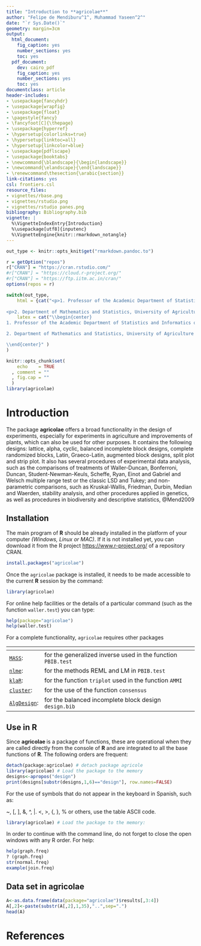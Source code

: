 ```yaml
---
title: "Introduction to **agricolae**"
author: "Felipe de Mendiburu^1^, Muhammad Yaseen^2^"
date: "`r Sys.Date()`"
geometry: margin=3cm
output:
  html_document:
    fig_caption: yes
    number_sections: yes
    toc: yes
  pdf_document:
    dev: cairo_pdf
    fig_caption: yes
    number_sections: yes
    toc: yes  
documentclass: article
header-includes:
- \usepackage{fancyhdr}
- \usepackage{wrapfig}
- \usepackage{float}
- \pagestyle{fancy}
- \fancyfoot[C]{\thepage}
- \usepackage{hyperref}
- \hypersetup{colorlinks=true}
- \hypersetup{linktoc=all}
- \hypersetup{linkcolor=blue}
- \usepackage{pdflscape}
- \usepackage{booktabs}
- \newcommand{\blandscape}{\begin{landscape}}
- \newcommand{\elandscape}{\end{landscape}}
- \renewcommand\thesection{\arabic{section}}
link-citations: yes
csl: frontiers.csl
resource_files:
- vignettes/rbase.png
- vignettes/rstudio.png
- vignettes/rstudio panes.png
bibliography: Bibliography.bib
vignette: |
  %\VignetteIndexEntry{Introduction}
  %\usepackage[utf8]{inputenc}
  %\VignetteEngine{knitr::rmarkdown_notangle}
---
```



```r
out_type <- knitr::opts_knit$get("rmarkdown.pandoc.to")

r = getOption("repos")
r["CRAN"] = "https://cran.rstudio.com/"
#r["CRAN"] = "https://cloud.r-project.org/"
#r["CRAN"] = "https://ftp.iitm.ac.in/cran/"
options(repos = r)
```

```r
switch(out_type,
    html = {cat("<p>1. Professor of the Academic Department of Statistics and Informatics of the Faculty of Economics and Planning.National University Agraria La Molina-PERU.</p>
    
<p>2. Department of Mathematics and Statistics, University of Agriculture Faisalabad, Pakistan.</p>")},
    latex = cat("\\begin{center}
1. Professor of the Academic Department of Statistics and Informatics of the Faculty of Economics and Planning.National University Agraria La Molina-PERU.

2. Department of Mathematics and Statistics, University of Agriculture Faisalabad, Pakistan.

\\end{center}" )
)
```


```r
knitr::opts_chunk$set(
    echo    = TRUE
  , comment = ""
  , fig.cap = ""
  )
library(agricolae)
```


\begin{center}
\vspace{6pt}
\hrule
\end{center}



# Introduction

The package **agricolae** offers a broad functionality in the design of experiments, especially for experiments in agriculture and improvements of plants, which can also be used for other purposes. It contains the following designs: lattice, alpha, cyclic, balanced incomplete block designs, complete randomized blocks, Latin, Graeco-Latin, augmented block designs, split plot and strip plot. It also has several procedures of experimental data analysis, such as the comparisons of treatments of Waller-Duncan, Bonferroni, Duncan, Student-Newman-Keuls, Scheffe, Ryan, Einot and Gabriel and Welsch multiple range test or the classic LSD and Tukey; and non-parametric comparisons, such as Kruskal-Wallis, Friedman, Durbin, Median and Waerden, stability analysis, and other procedures applied in genetics, as well as procedures in biodiversity and descriptive statistics, @Mend2009


## Installation
The main program of **R** should be already installed in the platform of your computer *(Windows, Linux or MAC)*. If it is not installed yet, you can download it from the R project [https://www.r-project.org/](https://www.r-project.org/) of a repository CRAN.


```r
install.packages("agricolae")
```

Once the `agricolae` package is installed, it needs to be made accessible to the current **R**   session by the command:


```r
library(agricolae)
```

For online help facilities or the details of a particular command
(such as the function `waller.test`) you can type:

```r
help(package="agricolae")
help(waller.test)
```


For a complete functionality, `agricolae` requires other packages

<!-- --> | <!-- --> 
---------|---------------------------------------------
[`MASS`](https://cran.r-project.org/web/packages/MASS/index.html):|	for the generalized inverse used in the function `PBIB.test`
[`nlme`](https://cran.r-project.org/web/packages/nlme/index.html): | for the methods REML and LM in `PBIB.test`
[`klaR`](https://cran.r-project.org/web/packages/klaR/index.html):  | for the function `triplot` used in the function `AMMI`
[`cluster`](https://cran.r-project.org/web/packages/cluster/index.html):  | for the use of the function `consensus`
[`AlgDesign`](https://cran.r-project.org/web/packages/AlgDesign/index.html): | for the balanced incomplete block design `design.bib`


## Use in **R**

Since **agricolae **  is a package of functions, these are operational when they are called directly from the console of **R**  and are integrated to all the base functions of **R**.
The following orders are frequent: 

```r
detach(package:agricolae) # detach package agricole
library(agricolae) # Load the package to the memory
designs<-apropos("design")
print(designs[substr(designs,1,6)=="design"], row.names=FALSE)
```

::: {.verbatim data-latex=""}
For the use of symbols that do not appear in the keyboard in Spanish, such as:

~, [, ], &, ^, |. <, >, {, }, \% or others, use the table ASCII code.
:::



```r
library(agricolae) # Load the package to the memory: 
```

In order to continue with the command line, do not forget to close the open windows with any R order.
For help: 
```r
help(graph.freq)
? (graph.freq)
str(normal.freq)
example(join.freq)
```


## Data set in **agricolae **
```r
A<-as.data.frame(data(package="agricolae")$results[,3:4])
A[,2]<-paste(substr(A[,2],1,35),"..",sep=".")
head(A)
```

# References
